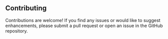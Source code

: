 ## Contributing

Contributions are welcome! If you find any issues or would like to suggest enhancements, please submit a pull request or open an issue in the GitHub repository.
